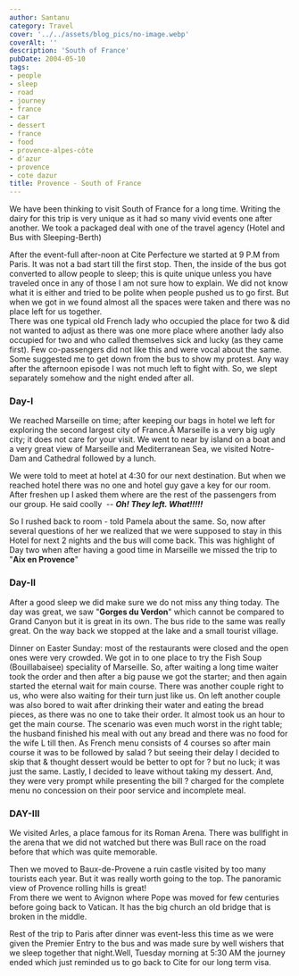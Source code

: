 ```yaml
---
author: Santanu
category: Travel
cover: '../../assets/blog_pics/no-image.webp'
coverAlt: ''
description: 'South of France'
pubDate: 2004-05-10
tags:
- people
- sleep
- road
- journey
- france 
- car
- dessert
- france
- food
- provence-alpes-côte
- d'azur
- provence
- cote dazur
title: Provence - South of France
---
```

We have been thinking to visit South of France for a long time. Writing
the dairy for this trip is very unique as it had so many vivid events
one after another. We took a packaged deal with one of the travel agency
(Hotel and Bus with Sleeping-Berth)
  
After the event-full after-noon at Cite Perfecture we started at 9 P.M
from Paris. It was not a bad start till the first stop. Then, the inside
of the bus got converted to allow people to sleep; this is quite unique
unless you have traveled once in any of those I am not sure how to
explain. We did not know what it is either and tried to be polite when
people pushed us to go first. But when we got in we found almost all the
spaces were taken and there was no place left for us together.  
There was one typical old French lady who occupied the place for two &
did not wanted to adjust as there was one more place where another lady
also occupied for two and who called themselves sick and lucky (as they
came first). Few co-passengers did not like this and were vocal about
the same. Some suggested me to get down from the bus to show my protest.
Any way after the afternoon episode I was not much left to fight with.
So, we slept separately somehow and the night ended after all.
  
### Day-I
We reached Marseille on time; after keeping our bags in hotel we left
for exploring the second largest city of France.Â Marseille is a very
big ugly city; it does not care for your visit. We went to near by
island on a boat and a very great view of Marseille and Mediterranean
Sea, we visited Notre-Dam and Cathedral followed by a lunch.
  
We were told to meet at hotel at 4:30 for our next destination. But when
we reached hotel there was no one and hotel guy gave a key for our room.
After freshen up I asked them where are the rest of the passengers from
our group. He said coolly  -- ***Oh! They left. What!!!!!***
  
So I rushed back to room - told Pamela about the same. So, now after
several questions of her we realized that we were supposed to stay in
this Hotel for next 2 nights and the bus will come back. This was
highlight of Day two when after having a good time in Marseille we
missed the trip to "**Aix en Provence**"
  
### **Day-II**
After a good sleep we did make sure we do not miss any thing today. The
day was great, we saw "**Gorges du Verdon**" which cannot be compared to
Grand Canyon but it is great in its own. The bus ride to the same was
really great. On the way back we stopped at the lake and a small tourist
village.
  
Dinner on Easter Sunday: most of the restaurants were closed and the
open ones were very crowded. We got in to one place to try the Fish Soup
(Bouillabaisee) speciality of Marseille. So, after waiting a long time
waiter took the order and then after a big pause we got the starter; and
then again started the eternal wait for main course. There was another
couple right to us, who were also waiting for their turn just like us.
On left another couple was also bored to wait after drinking their water
and eating the bread pieces, as there was no one to take their order. It
almost took us an hour to get the main course. The scenario was even
much worst in the right table; the husband finished his meal with out
any bread and there was no food for the wife L till then. As French menu
consists of 4 courses so after main course it was to be followed by
salad ? but seeing their delay I decided to skip that & thought dessert
would be better to opt for ? but no luck; it was just the same. Lastly,
I decided to leave without taking my dessert. And, they were very prompt
while presenting the bill ? charged for the complete menu no concession
on their poor service and incomplete meal.
  
### DAY-III
  
We visited Arles, a place famous for its Roman Arena. There was
bullfight in the arena that we did not watched but there was Bull race
on the road before that which was quite memorable.
  
Then we moved to Baux-de-Provene a ruin castle visited by too many
tourists each year. But it was really worth going to the top. The
panoramic view of Provence rolling hills is great!  
From there we went to Avignon where Pope was moved for few centuries
before going back to Vatican. It has the big church an old bridge that
is broken in the middle.
  
Rest of the trip to Paris after dinner was event-less this time as we
were given the Premier Entry to the bus and was made sure by well
wishers that we sleep together that night.Well, Tuesday morning at 5:30
AM the journey ended which just reminded us to go back to Cite for our
long term visa.